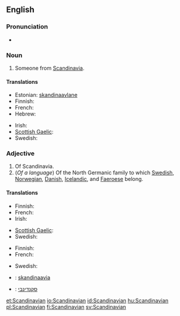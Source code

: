 {{wikipedia}}
==English==

===Pronunciation===
* {{audio|en-us-Scandinavian.ogg|Audio (US)}}

===Noun===
{{en-noun}}

# Someone from [[Scandinavia]].

====Translations====
{{trans-top|someone from Scandinavia}}
* Estonian: [[skandinaavlane]]
* Finnish: {{t+|fi|skandinaavi}}
* French: {{t+|fr|scandinave}}
* Hebrew: {{t+|he|סקנדינבי}}
{{trans-mid}}
* Irish: {{t-|ga|Lochlannach|m|xs=Irish}}
* [[Scottish Gaelic]]: {{t-|gd|Lochlannach|m|xs=Scottish Gaelic}}
* Swedish: {{t-|sv|skandinav|c}}
{{trans-bottom}}

===Adjective===
{{en-adj}}

# Of Scandinavia.
# (''Of a language'') Of the North Germanic family to which [[Swedish]], [[Norwegian]], [[Danish]], [[Icelandic]], and [[Faeroese]] belong.

====Translations====
{{trans-top|of Scandinavia}}
* Finnish: {{t-|fi|skandinaavinen}}
* French: {{t+|fr|scandinave}}
* Irish: {{t-|ga|Lochlannach|xs=Irish}}
{{trans-mid}}
* [[Scottish Gaelic]]: {{t-|gd|Lochlannach|xs=Scottish Gaelic}}
* Swedish: {{t-|sv|skandinavisk}}
{{trans-bottom}}

{{trans-top|of the North Germanic family of languages}}
* Finnish: {{t-|fi|skandinaavinen}}
* French: {{t+|fr|scandinave}}
{{trans-mid}}
* Swedish: {{t-|sv|skandinavisk}}
{{trans-bottom}}

{{checktrans-top}}
* {{ttbc|Estonian}}: [[skandinaavia]]
* {{ttbc|Hebrew}}: [[סקנדינבי]]
{{trans-bottom}}

[[et:Scandinavian]]
[[io:Scandinavian]]
[[id:Scandinavian]]
[[hu:Scandinavian]]
[[pl:Scandinavian]]
[[fi:Scandinavian]]
[[sv:Scandinavian]]